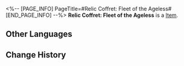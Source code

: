<%-- [PAGE_INFO]
PageTitle=#Relic Coffret: Fleet of the Ageless#
[END_PAGE_INFO] --%>
{{Item Infobox
|title       = Relic Coffret: Fleet of the Ageless
|id          = 71013
|image       = Item Relic Coffret- Fleet of the Ageless.png
|type        = 
|invCategory = Valuables
|rarity      = 5
|effect      = A device used to collect and restore the Lightdust in the Fragmentum to its original form. Use this to obtain a random 5-star relic from the Fleet of the Ageless set.
|description = You never know what's in the box until you open it.
}}
{{Description|1=''"So it's essentially like buying a lottery ticket?"}}
'''Relic Coffret: Fleet of the Ageless''' is a [[Item]].

==Other Languages==
{{Other Languages
|en   = Relic Coffret: Fleet of the Ageless
|zhs  = 遗器铸盒：不老者的仙舟
|zht  = 遺器鑄盒：不老者的仙舟
|ja   = 遺物ボックス：老いぬ者の仙舟
|ko   = 유물 주조함: 불로인의 선주
|es   = Cofre de artefactos: Flota de los eternos
|fr   = Coffret à relique : Flotte de l'éternel
|ru   = Сундук с Реликвиями: Флот нестареющих
|th   = กล่องรีลิกส์: Fleet of the Ageless
|vi   = Hộp Đúc Di Vật: Xianzhou Không Có Tuổi
|de   = Reliktkästchen: Flotte der Alterslosen
|id   = Relic Coffret: Fleet of the Ageless
|pt   = Cofre de Relíquia: Frota dos Eternos
}}

==Change History==
{{Change History|2.0}}
